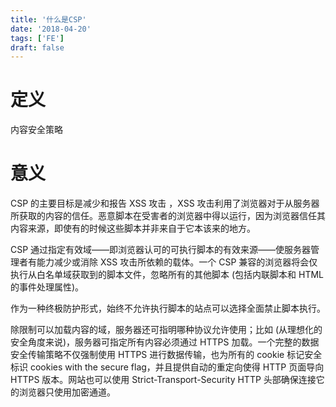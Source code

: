 ```yaml
---
title: '什么是CSP'
date: '2018-04-20'
tags: ['FE']
draft: false
---
```


# 定义

内容安全策略

# 意义

CSP 的主要目标是减少和报告 XSS 攻击 ，XSS 攻击利用了浏览器对于从服务器所获取的内容的信任。恶意脚本在受害者的浏览器中得以运行，因为浏览器信任其内容来源，即使有的时候这些脚本并非来自于它本该来的地方。

CSP 通过指定有效域——即浏览器认可的可执行脚本的有效来源——使服务器管理者有能力减少或消除 XSS 攻击所依赖的载体。一个 CSP 兼容的浏览器将会仅执行从白名单域获取到的脚本文件，忽略所有的其他脚本 (包括内联脚本和 HTML 的事件处理属性)。

作为一种终极防护形式，始终不允许执行脚本的站点可以选择全面禁止脚本执行。

除限制可以加载内容的域，服务器还可指明哪种协议允许使用；比如 (从理想化的安全角度来说)，服务器可指定所有内容必须通过 HTTPS 加载。一个完整的数据安全传输策略不仅强制使用 HTTPS 进行数据传输，也为所有的 cookie 标记安全标识 cookies with the secure flag，并且提供自动的重定向使得 HTTP 页面导向 HTTPS 版本。网站也可以使用  Strict-Transport-Security  HTTP 头部确保连接它的浏览器只使用加密通道。
